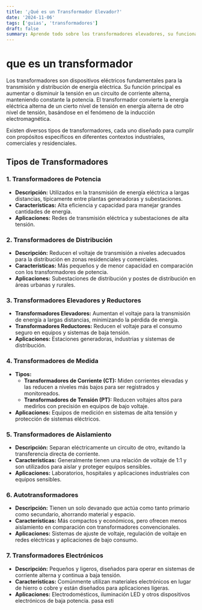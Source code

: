```yaml
---
title: '¿Qué es un Transformador Elevador?'
date: '2024-11-06'
tags: ['guias', 'transformadores']
draft: false
summary: Aprende todo sobre los transformadores elevadores, su funcionamiento, tipos y aplicaciones en sistemas eléctricos.
---
```


# que es un transformador

Los transformadores son dispositivos eléctricos fundamentales para la transmisión y distribución de energía eléctrica. Su función principal es aumentar o disminuir la tensión en un circuito de corriente alterna, manteniendo constante la potencia. El transformador convierte la energía eléctrica alterna de un cierto nivel de tensión en energía alterna de otro nivel de tensión, basándose en el fenómeno de la inducción electromagnética.

Existen diversos tipos de transformadores, cada uno diseñado para cumplir con propósitos específicos en diferentes contextos industriales, comerciales y residenciales.

## Tipos de Transformadores

### 1. Transformadores de Potencia

- **Descripción:** Utilizados en la transmisión de energía eléctrica a largas distancias, típicamente entre plantas generadoras y subestaciones.
- **Características:** Alta eficiencia y capacidad para manejar grandes cantidades de energía.
- **Aplicaciones:** Redes de transmisión eléctrica y subestaciones de alta tensión.

### 2. Transformadores de Distribución

- **Descripción:** Reducen el voltaje de transmisión a niveles adecuados para la distribución en zonas residenciales y comerciales.
- **Características:** Más pequeños y de menor capacidad en comparación con los transformadores de potencia.
- **Aplicaciones:** Subestaciones de distribución y postes de distribución en áreas urbanas y rurales.

### 3. Transformadores Elevadores y Reductores

- **Transformadores Elevadores:** Aumentan el voltaje para la transmisión de energía a largas distancias, minimizando la pérdida de energía.
- **Transformadores Reductores:** Reducen el voltaje para el consumo seguro en equipos y sistemas de baja tensión.
- **Aplicaciones:** Estaciones generadoras, industrias y sistemas de distribución.

### 4. Transformadores de Medida

- **Tipos:**
  - **Transformadores de Corriente (CT):** Miden corrientes elevadas y las reducen a niveles más bajos para ser registrados y monitoreados.
  - **Transformadores de Tensión (PT):** Reducen voltajes altos para medirlos con precisión en equipos de bajo voltaje.
- **Aplicaciones:** Equipos de medición en sistemas de alta tensión y protección de sistemas eléctricos.

### 5. Transformadores de Aislamiento

- **Descripción:** Separan eléctricamente un circuito de otro, evitando la transferencia directa de corriente.
- **Características:** Generalmente tienen una relación de voltaje de 1:1 y son utilizados para aislar y proteger equipos sensibles.
- **Aplicaciones:** Laboratorios, hospitales y aplicaciones industriales con equipos sensibles.

### 6. Autotransformadores

- **Descripción:** Tienen un solo devanado que actúa como tanto primario como secundario, ahorrando material y espacio.
- **Características:** Más compactos y económicos, pero ofrecen menos aislamiento en comparación con transformadores convencionales.
- **Aplicaciones:** Sistemas de ajuste de voltaje, regulación de voltaje en redes eléctricas y aplicaciones de bajo consumo.

### 7. Transformadores Electrónicos

- **Descripción:** Pequeños y ligeros, diseñados para operar en sistemas de corriente alterna y continua a baja tensión.
- **Características:** Comúnmente utilizan materiales electrónicos en lugar de hierro o cobre y están diseñados para aplicaciones ligeras.
- **Aplicaciones:** Electrodomésticos, iluminación LED y otros dispositivos electrónicos de baja potencia. pasa esti
